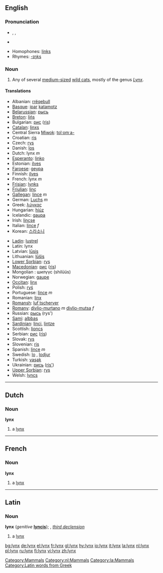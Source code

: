 {{see|Lynx}}

==English==
{{wikipedia}}

===Pronunciation===
* {{AHD|lĭngks}}, {{IPA|/lɪŋks/}}, {{SAMPA|/lINks/}}
*{{audio|en-us-lynx.ogg|Audio (US)}}

* Homophones: [[links]]
*Rhymes: [[Rhymes:English:-ɪŋks|-ɪŋks]]

===Noun===
{{en-noun|es}}

# Any of several [[medium-sized]] [[wild cat]]s, mostly of the genus ''[[Lynx]]''.

====Translations====
{{trans-top|wild cat}}
*Albanian: [[rrëqebull]]
*[[Basque]]: [[ipar]] [[katamotz]]
*[[Belarussian]]: [[рысь]]
*[[Breton]]: [[lińs]]
*Bulgarian: [[рис]] ([[ris]])
*[[Catalan]]: [[linxs]]
*Central Sierra [[Miwok]]: [[tolˑomˑa-]]
*Croatian: [[ris]]
*Czech: [[rys]] {{m}}
*Danish: [[los#Danish|los]]
*Dutch: lynx ''m''
*[[Esperanto]]: [[linko]]
*Estonian: [[ilves]]
*[[Faroese]]: [[geypa]]
*Finnish: [[ilves]]
*French: lynx ''m''
*[[Frisian]]: [[lynks]]
*[[Friulian]]: [[linç]]
*[[Gallegan]]: [[lince#Gallegan|lince]] ''m''
*German: [[Luchs]] ''m''
*Greek: [[λύγκας]] '' ''
*Hungarian: [[hiúz]]
*Icelandic: [[gaupa]]
*Irish: [[lincse]]
*Italian: [[lince#Italian|lince]] ''f''
*Korean:  [[스라소니]]
{{trans-mid}}
*[[Ladin]]: [[lustrel]]<!--NOTE: do not put the taxonomical name in as the Latin translation-->
*Latin: lynx
*Latvian: [[lūsis]]
*Lithuanian: [[lūšis]]
*[[Lower Sorbian]]: [[rys]]
*[[Macedonian]]: [[рис]] ([[ris]])
*Mongolian : шилүүс (shilüüs)
*Norwegian: [[gaupe]]
*[[Occitan]]: [[linx]]
*Polish: [[ryś]] '' ''
*Portuguese: [[lince#Portuguese|lince]] ''m''
*Romanian: [[linx]]
*[[Romansh]]: [[luf tscherver]]
*[[Romany]]: [[divlio-murtano]] ''m'' [[divlio-mutsa]] ''f''
*Russian: [[рысь]] (rys') {{f}}
*[[Sami]]: [[albbas]]
*[[Sardinian]]: [[linci]], [[lintze]]
*Scottish: [[lioncs]]
*Serbian: [[рис]] ([[ris]])
*Slovak: [[rys]]
*Slovenian: [[ris]]
*Spanish: [[lince#Spanish|lince]] ''m''
*Swedish: [[lo#Swedish|lo]] {{c}}, [[lodjur]] {{n}}
*Turkish: [[vaşak]]
*Ukrainian: [[рись]] ([[ris']])
*[[Upper Sorbian]]: [[rys]]
*Welsh: [[lyncs]]
{{trans-bottom}}

[[Category:Mammals]]

----

==Dutch==

===Noun===
'''lynx''' {{m}}
#a [[lynx#English|lynx]]

[[Category:nl:Mammals]]

----

==French==

===Noun===
'''lynx''' {{m}}
#a [[lynx#English|lynx]]

----

==Latin==

[[Category:la:Mammals]][[Category:Latin words from Greek]]
===Noun===
'''lynx''' (''genitive'' '''[[lyncis]]'''); {{c}}, ''[[Wiktionary Appendix:Latin third declension|third declension]]''

#a [[lynx#English|lynx]]

[[bg:lynx]]
[[de:lynx]]
[[el:lynx]]
[[fr:lynx]]
[[gl:lynx]]
[[hy:lynx]]
[[io:lynx]]
[[it:lynx]]
[[la:lynx]]
[[nl:lynx]]
[[pl:lynx]]
[[ru:lynx]]
[[fi:lynx]]
[[vi:lynx]]
[[zh:lynx]]